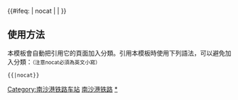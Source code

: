 {{鐵道路線| lua=1
| 模板名稱 = 南沙港铁路
| 名稱 = [[南沙港铁路]]
| 代表色 = 
| Logo = [[File:China Railways.svg|17px]]
| 背景顏色 = #FFFFFF
| 車站列表 = 鹤山南 ~ 棠下站 (铁路) ~ 均安 ~ 东凤 ~ 黄圃 ~ 万顷沙站 (铁路) ~ 南沙 ~ 南沙港 ~ 南沙港南
}}<includeonly>{{#ifeq: {{{1}}} | nocat | <!--空--> | [[Category:南沙港铁路车站]] }}</includeonly><noinclude>

==使用方法==
本模板會自動把引用它的頁面加入分類。引用本模板時使用下列語法，可以避免加入分類：<small>（注意nocat必須為英文小寫）</small>
 <nowiki>{{</nowiki>{{PAGENAME}}<nowiki>|nocat}}</nowiki>
[[Category:中國鐵路路線模板|南沙港铁路]]
[[Category:南沙港铁路车站|*]]
</noinclude>